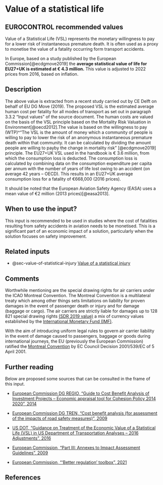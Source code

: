 # Value of a statistical life {#sec-value-of-a-statistical-life}

## EUROCONTROL recommended values

Value of a Statistical Life (VSL) represents the monetary willingness to pay for 
a lower risk of instantaneous premature death. It is often used as a proxy to 
monetise the value of a fatality occurring form transport accidents.

In Europe, based on a study published by the European Commission[@ecdgmove2019] 
the **average statistical value of life for EU27+UK is estimated at € 4.3 million.** 
This value is adjusted to 2022 prices from 2016, based on inflation.

## Description

The above value is extracted from a recent study carried out by CE Delft on behalf 
of EU DG Move (2019). The proposed VSL is the estimated average human cost per 
fatality for all modes of transport as set out in paragraph 3.3.2 “Input values” 
of the source document. The human costs are valued on the basis of the VSL 
principle based on the Mortality Risk Valuation in Environment[@oecd2012].The 
value is based on the willingness to pay (WTP)^“The VSL is the amount of money 
which a community of people is willing to pay to lower the risk of an anonymous
instantaneous premature death within that community. It can be calculated by 
dividing the amount people are willing to payby the change in mortality risk”
[@ecdgmove2019] principle. The EU27+UK VSL used in the handbook is € 3.6 million,
from which the consumption loss is deducted. The consumption loss is calculated
by combining data on the consumption expenditure per capita per annum with the number
of years of life lost owing to an accident (on average 42 years – OECD). This results
in an EU27+UK average consumption loss for a fatality of €668,000 (2016 prices). 

It should be noted that the European Aviation Safety Agency (EASA) uses a mean 
value of €2 million (2013 prices)[@easa2013].


## When to use the input?

This input is recommended to be used in studies where the cost of fatalities 
resulting from safety accidents in aviation needs to be monetised. This is a 
significant part of an economic impact of a solution, particularly when the 
solution focuses on safety improvement.

## Related inputs

* @sec-value-of-statistical-injury [Value of a statistical injury](#sec-value-of-statistical-injury)

## Comments

Worthwhile mentioning are the special drawing rights for air carriers under the 
ICAO Montreal Convention. The Montreal Convention is a multilateral treaty which 
among other things sets limitations on liability for proven damages in the event
of passenger death or injury and for damage (baggage or cargo). The air carriers 
are strictly liable for damages up to 128 821 special drawing rights [(SDR 2019 
value)](https://www.icao.int/secretariat/legal/Pages/2019_Revised_Limits_of_Liability_Under_the_Montreal_Convention_1999.aspx) 
a mix of currency values established by the [International Monetary Fund (IMF)](http://www.imf.org/external/np/fin/data/sdr_ir.aspx).

With the aim of introducing uniform legal rules to govern air carrier liability 
in the event of damage caused to passengers, baggage or goods during international 
journeys, the EU (previously the European Commission) ratified the [Montreal
Convention](https://www.eumonitor.eu/9353000/1/j9vvik7m1c3gyxp/vj6ipaqagjyx) by 
EC Council Decision 2001/539/EC of 5 April 2001.

## Further reading

Below are proposed some sources that can be consulted in the frame of this input.

* [European Commission DG REGIO, “Guide to Cost Benefit Analysis of Investment Projects – Economic appraisal tool for Cohesion Policy 2014 2020”, 2014](http://ec.europa.eu/regional_policy/sources/docgener/studies/pdf/cba_guide.pdf) 

* [European Commission DG TREN, “Cost benefit analysis (for assessment of the impacts of road safety measures)”, 2009](https://ec.europa.eu/transport/road_safety/sites/roadsafety/files/specialist/knowledge/pdf/cost_benefit_analysis.pdf)

* [US DOT, “Guidance on Treatment of the Economic Value of a Statistical Life (VSL) in US Department of Transportation Analyses – 2016 Adjustments”, 2016](https://www.transportation.gov/office-policy/transportation-policy/revised-departmental-guidance-on-valuation-of-a-statistical-life-in-economic-analysis)

* [European Commission, “Part III: Annexes to Impact Assessment Guidelines”, 2009](http://ec.europa.eu/governance/impact/commission_guidelines/docs/iag_2009_annex_en.pdf)

* [European Commission, “‘Better regulation’ toolbox”, 2021](https://commission.europa.eu/system/files/2023-02/br_toolbox-nov_2021_en.pdf)

## References

